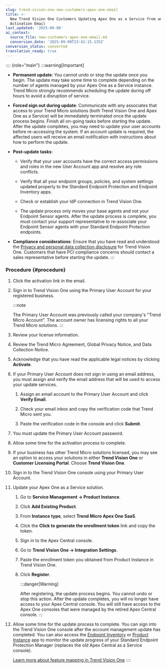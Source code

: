 ```yaml
---
slug: trend-vision-one-new-customers-apex-one-email
title: >-
  New Trend Vision One Customers Updating Apex One as a Service from an
  Activation Email
last_updated: '2025-09-08'
ai_context:
  source_file: new-customers-apex-one-email.md
  conversion_date: '2025-09-08T23:42:15.135Z'
conversion_status: converted
translation_ready: true
---
```


:::: {role="main"}
:::warning[Important]

- **Permanent update**: You cannot undo or stop the update once you begin. The update may take some time to complete depending on the number of agents managed by your Apex One as a Service instance. Trend Micro strongly recommends scheduling the update during off hours to avoid a disruption of service.

- **Forced sign out during update**: Communicate with any associates that access to your Trend Micro solutions (both Trend Vision One and Apex One as a Service) will be immediately terminated once the update process begins. Finish all on-going tasks before starting the update. After the update completes, you may need to update your user accounts before re-accessing the system. If an account update is required, the affected users will receive an email notification with instructions about how to perform the update.

- **Post-update tasks**:

  - Verify that your user accounts have the correct access permissions and roles in the new User Account app and resolve any role conflicts.

  - Verify that all your endpoint groups, policies, and system settings updated properly to the Standard Endpoint Protection and Endpoint Inventory apps.

  - Check or establish your IdP connection in Trend Vision One.

  - The update process only moves your base agents and not your Endpoint Sensor agents. After the update process is complete, you must contact your support representative to re-associate your Endpoint Sensor agents with your Standard Endpoint Protection endpoints.

- **Compliance considerations**: Ensure that you have read and understood the [Privacy and personal data collection disclosure](ppdcd-trend-vision-one.mdx) for Trend Vision One. Customers that have PCI compliance concerns should contact a sales representative before starting the update.
:::

### Procedure {#procedure}

1.  Click the activation link in the email.

2.  Sign in to Trend Vision One using the Primary User Account for your registered business.

    :::note

    The Primary User Account was previously called your company's "Trend Micro Account". The account owner has licensing rights to all your Trend Micro solutions.
    :::

3.  Review your license information.

4.  Review the Trend Micro Agreement, Global Privacy Notice, and Data Collection Notice.

5.  Acknowledge that you have read the applicable legal notices by clicking **Activate**.

6.  If your Primary User Account does not sign in using an email address, you must assign and verify the email address that will be used to access your update services.

    1.  Assign an email account to the Primary User Account and click **Verify Email**.

    2.  Check your email inbox and copy the verification code that Trend Micro sent you.

    3.  Paste the verification code in the console and click **Submit**.

7.  You must update the Primary User Account password.

8.  Allow some time for the activation process to complete.

9.  If your business has other Trend Micro solutions licensed, you may see an option to access your solutions in either **Trend Vision One** or **Customer Licensing Portal**. Choose **Trend Vision One**.

10. Sign in to the Trend Vision One console using your Primary User Account.

11. Update your Apex One as a Service solution.

    1.  Go to **Service Management → Product Instance**.

    2.  Click **Add Existing Product**.

    3.  From **Instance type**, select **Trend Micro Apex One SaaS**.

    4.  Click the **Click to generate the enrollment token** link and copy the token.

    5.  Sign in to the Apex Central console.

    6.  Go to **Trend Vision One → Integration Settings**.

    7.  Paste the enrollment token you obtained from Product Instance in Trend Vision One.

    8.  Click **Register**.

        :::danger[Warning]

        After registering, the update process begins. You cannot undo or stop this action. After the update completes, you will no longer have access to your Apex Central console. You will still have access to the Apex One consoles that were managed by the retired Apex Central console.
        :::

12. Allow some time for the update process to complete. You can sign into the Trend Vision One console after the account management update has completed. You can also access the [Endpoint Inventory](endpoint-inventory-intro-part.mdx) or [Product Instance](product-instance.mdx) app to monitor the update progress of your Standard Endpoint Protection Manager (replaces the old Apex Central as a Service console).

    [Learn more about feature mapping in Trend Vision One](apex-one-sep-feature-map.mdx)
::::

